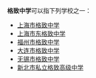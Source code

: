 '''格致中学'''可以指下列学校之一：

*[[上海市格致中学|上海市格致中学]]
*[[上海市东格致中学|上海市东格致中学]]
*[[福州市格致中学|福州市格致中学]]
*[[大连市格致中学|大连市格致中学]]
*[[无锡市格致中学|无锡市格致中学]]
*[[新北市私立格致高级中学|新北市私立格致高级中学]]

{{消歧義|CAT=四字教育機構消歧義}}